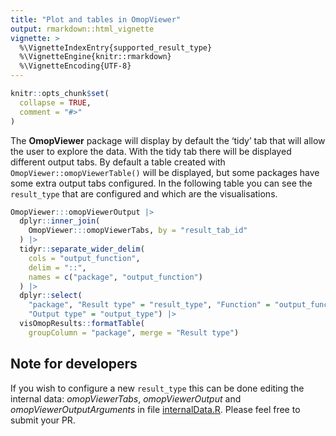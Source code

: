 ```yaml
---
title: "Plot and tables in OmopViewer"
output: rmarkdown::html_vignette
vignette: >
  %\VignetteIndexEntry{supported_result_type}
  %\VignetteEngine{knitr::rmarkdown}
  %\VignetteEncoding{UTF-8}
---
```


```r
knitr::opts_chunk$set(
  collapse = TRUE,
  comment = "#>"
)
```

The **OmopViewer** package will display by default the 'tidy' tab that will allow the user to explore the data. With the tidy tab there will be displayed different output tabs. By default a table created with `OmopViewer::omopViewerTable()` will be displayed, but some packages have some extra output tabs configured. In the following table you can see the `result_type` that are configured and which are the visualisations.

```r
OmopViewer:::omopViewerOutput |>
  dplyr::inner_join(
    OmopViewer:::omopViewerTabs, by = "result_tab_id"
  ) |>
  tidyr::separate_wider_delim(
    cols = "output_function", 
    delim = "::", 
    names = c("package", "output_function")
  ) |>
  dplyr::select(
    "package", "Result type" = "result_type", "Function" = "output_function", 
    "Output type" = "output_type") |>
  visOmopResults::formatTable(
    groupColumn = "package", merge = "Result type")
```

## Note for developers

If you wish to configure a new `result_type` this can be done editing the internal data: *omopViewerTabs*, *omopViewerOutput* and *omopViewerOutputArguments* in file [internalData.R](https://github.com/OHDSI/omopViewer/blob/main/data-raw/internalData.R). Please feel free to submit your PR.

<!-- :::{callout} -->
<!-- ::: -->
